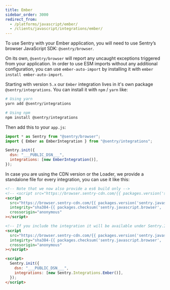 ```yaml
---
title: Ember
sidebar_order: 3000
redirect_from:
  - /platforms/javascript/ember/
  - /clients/javascript/integrations/ember/
---
```


To use Sentry with your Ember application, you will need to use Sentry’s browser JavaScript SDK: `@sentry/browser`.

On its own, `@sentry/browser` will report any uncaught exceptions triggered from your application.
In order to use ESM imports without any additional configuration, you can use `ember-auto-import`
by installing it with `ember install ember-auto-import`.

Starting with version `5.x` our `Ember` integration lives in it's own package `@sentry/integrations`.
You can install it with `npm` / `yarn` like:

```bash
# Using yarn
yarn add @sentry/integrations

# Using npm
npm install @sentry/integrations
```

Then add this to your `app.js`:

```javascript
import * as Sentry from "@sentry/browser";
import { Ember as EmberIntegration } from "@sentry/integrations";

Sentry.init({
  dsn: "___PUBLIC_DSN___",
  integrations: [new EmberIntegration()],
});
```

In case you are using the CDN version or the Loader, we provide a standalone file for every integration, you can use it
like this:

```html
<!-- Note that we now also provide a es6 build only -->
<!-- <script src="https://browser.sentry-cdn.com/{{ packages.version('sentry.javascript.browser') }}/bundle.es6.min.js" integrity="sha384-{{ packages.checksum('sentry.javascript.browser', 'bundle.es6.min.js', 'sha384-base64') }}" crossorigin="anonymous"></script> -->
<script
  src="https://browser.sentry-cdn.com/{{ packages.version('sentry.javascript.browser') }}/bundle.min.js"
  integrity="sha384-{{ packages.checksum('sentry.javascript.browser', 'bundle.min.js', 'sha384-base64') }}"
  crossorigin="anonymous"
></script>

<!-- If you include the integration it will be available under Sentry.Integrations.Ember -->
<script
  src="https://browser.sentry-cdn.com/{{ packages.version('sentry.javascript.browser') }}/ember.min.js"
  integirty="sha384-{{ packages.checksum('sentry.javascript.browser', 'ember.min.js', 'sha384-base64') }}"
  crossorigin="anonymous"
></script>

<script>
  Sentry.init({
    dsn: "___PUBLIC_DSN___",
    integrations: [new Sentry.Integrations.Ember()],
  });
</script>
```

<!-- TODO-ADD-VERIFICATION-EXAMPLE -->
